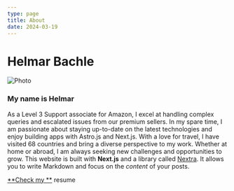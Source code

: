 ```yaml
---
type: page
title: About
date: 2024-03-19
---
```


# Helmar Bachle

<Image
  src="/images/blur.jpg"
  alt="Photo"
  width={255}
  height={175}
  priority
  className="next-image"
/>

### My name is Helmar
As a Level 3 Support associate for Amazon, I excel at handling complex queries and escalated issues from our premium sellers. In my spare time, I am passionate about staying up-to-date on the latest technologies and enjoy building apps with Astro.js and Next.js. 
With a love for travel, I have visited 68 countries and bring a diverse perspective to my work. Whether at home or abroad, I am always seeking new challenges and opportunities to grow.
This website is built with **Next.js** and a library called [Nextra](https://nextra.vercel.app/). It allows you to write Markdown and focus on the _content_ of your posts.

[**Check my **](https://helmarbachle.web.app/) resume